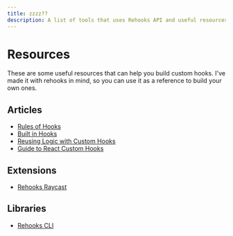 ```yaml
---
title: zzzz??
description: A list of tools that uses Rehooks API and useful resources for building custom hooks.
---
```


# Resources

These are some useful resources that can help you build custom hooks. I've made it with rehooks in mind, so you can use it as a reference to build your own ones.

## Articles

- [Rules of Hooks](https://react.dev/reference/rules/rules-of-hooks)
- [Built in Hooks](https://react.dev/reference/react/hooks)
- [Reusing Logic with Custom Hooks](https://react.dev/learn/reusing-logic-with-custom-hooks)
- [Guide to React Custom Hooks](https://dev.to/rasaf_ibrahim/a-guide-to-react-custom-hooks-2b4h)

## Extensions

- [Rehooks Raycast](https://www.raycast.com/Pyr33x/rehooks)

## Libraries

- [Rehooks CLI](https://github.com/pyr33x/rehooks)

